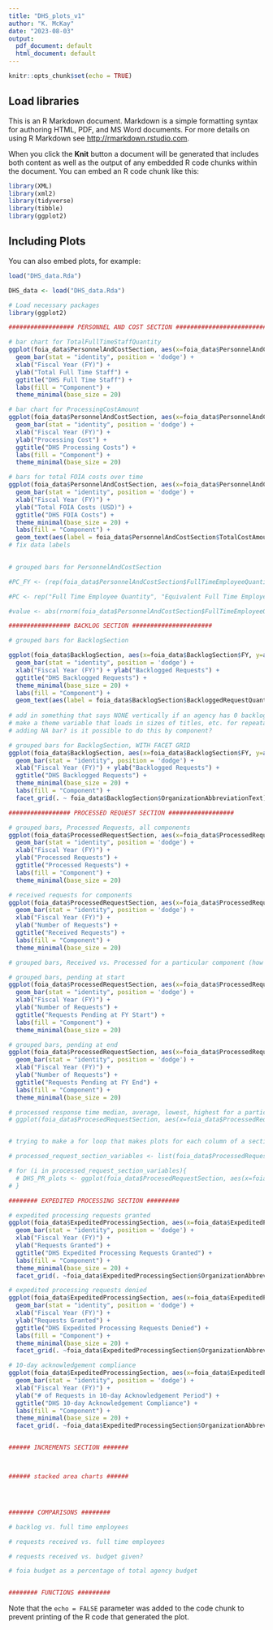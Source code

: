 ```yaml
---
title: "DHS_plots_v1"
author: "K. McKay"
date: "2023-08-03"
output:
  pdf_document: default
  html_document: default
---
```


```r
knitr::opts_chunk$set(echo = TRUE)
```

## Load libraries

This is an R Markdown document. Markdown is a simple formatting syntax for authoring HTML, PDF, and MS Word documents. For more details on using R Markdown see <http://rmarkdown.rstudio.com>.

When you click the **Knit** button a document will be generated that includes both content as well as the output of any embedded R code chunks within the document. You can embed an R code chunk like this:

```r
library(XML)
library(xml2)
library(tidyverse)
library(tibble)
library(ggplot2)
```

## Including Plots

You can also embed plots, for example:

```r

load("DHS_data.Rda")

DHS_data <- load("DHS_data.Rda")

# Load necessary packages
library(ggplot2)

################## PERSONNEL AND COST SECTION ##########################

# bar chart for TotalFullTimeStaffQuantity
ggplot(foia_data$PersonnelAndCostSection, aes(x=foia_data$PersonnelAndCostSection$FY, y=as.numeric(as.character(foia_data$PersonnelAndCostSection$TotalFullTimeStaffQuantity)), fill=foia_data$PersonnelAndCostSection$OrganizationAbbreviationText)) +
  geom_bar(stat = "identity", position = 'dodge') +
  xlab("Fiscal Year (FY)") +
  ylab("Total Full Time Staff") +
  ggtitle("DHS Full Time Staff") +
  labs(fill = "Component") +
  theme_minimal(base_size = 20)

# bar chart for ProcessingCostAmount
ggplot(foia_data$PersonnelAndCostSection, aes(x=foia_data$PersonnelAndCostSection$FY, y=as.numeric(as.character(foia_data$PersonnelAndCostSection$ProcessingCostAmount)), fill=foia_data$PersonnelAndCostSection$OrganizationAbbreviationText)) +
  geom_bar(stat = "identity", position = 'dodge') +
  xlab("Fiscal Year (FY)") +
  ylab("Processing Cost") +
  ggtitle("DHS Processing Costs") +
  labs(fill = "Component") +
  theme_minimal(base_size = 20)

# bars for total FOIA costs over time
ggplot(foia_data$PersonnelAndCostSection, aes(x=foia_data$PersonnelAndCostSection$FY, y=as.numeric(as.character(foia_data$PersonnelAndCostSection$TotalCostAmount)), fill=foia_data$PersonnelAndCostSection$OrganizationAbbreviationText)) +
  geom_bar(stat = "identity", position = 'dodge') +
  xlab("Fiscal Year (FY)") +
  ylab("Total FOIA Costs (USD)") +
  ggtitle("DHS FOIA Costs") +
  theme_minimal(base_size = 20) +
  labs(fill = "Component") +
  geom_text(aes(label = foia_data$PersonnelAndCostSection$TotalCostAmount), position = position_dodge(width = 0.9), vjust = 0.05, angle = 90)
# fix data labels
  

# grouped bars for PersonnelAndCostSection

#PC_FY <- (rep(foia_data$PersonnelAndCostSection$FullTimeEmployeeQuantity$FY) rep(foia_data$PersonnelAndCostSection$EquivalentFullTimeEmployeeQuantity$FY), rep(foia_data$PersonnelAndCostSection$TotalFullTimeStaffQuantity$FY)))

#PC <- rep("Full Time Employee Quantity", "Equivalent Full Time Employee Quantity", "Total Full Time Staff Quantity"))

#value <- abs(rnorm(foia_data$PersonnelAndCostSection$FullTimeEmployeeQuantity, foia_data$PersonnelAndCostSection$EquivalentFullTimeEmployeeQuantity, foia_data$PersonnelAndCostSection$TotalFullTimeStaffQuantity))

################# BACKLOG SECTION ######################

# grouped bars for BacklogSection

ggplot(foia_data$BacklogSection, aes(x=foia_data$BacklogSection$FY, y=as.numeric(as.character(foia_data$BacklogSection$BackloggedRequestQuantity)), fill=foia_data$BacklogSection$OrganizationAbbreviationText)) +
  geom_bar(stat = "identity", position = 'dodge') +
  xlab("Fiscal Year (FY)") + ylab("Backlogged Requests") +
  ggtitle("DHS Backlogged Requests") +
  theme_minimal(base_size = 20) +
  labs(fill = "Component") +
  geom_text(aes(label = foia_data$BacklogSection$BackloggedRequestQuantity), position = position_dodge(width = 0.9), vjust = -0.05, angle = 90)
  
# add in something that says NONE vertically if an agency has 0 backlog?
# make a theme variable that loads in sizes of titles, etc. for repeatability purposes??
# adding NA bar? is it possible to do this by component?

# grouped bars for BacklogSection, WITH FACET GRID
ggplot(foia_data$BacklogSection, aes(x=foia_data$BacklogSection$FY, y=as.numeric(as.character(foia_data$BacklogSection$BackloggedRequestQuantity)), fill=foia_data$BacklogSection$OrganizationAbbreviationText)) +
  geom_bar(stat = "identity", position = 'dodge') +
  xlab("Fiscal Year (FY)") + ylab("Backlogged Requests") +
  ggtitle("DHS Backlogged Requests") +
  theme_minimal(base_size = 20) +
  labs(fill = "Component") +
  facet_grid(. ~ foia_data$BacklogSection$OrganizationAbbreviationText)

################# PROCESSED REQUEST SECTION ##################

# grouped bars, Processed Requests, all components
ggplot(foia_data$ProcessedRequestSection, aes(x=foia_data$ProcessedRequestSection$FY, y=as.numeric(as.character(foia_data$ProcessedRequestSection$ProcessingStatisticsProcessedQuantity)), fill=foia_data$ProcessedRequestSection$OrganizationAbbreviationText)) +
  geom_bar(stat = "identity", position = 'dodge') +
  xlab("Fiscal Year (FY)") +
  ylab("Processed Requests") +
  ggtitle("Processed Requests") +
  labs(fill = "Component") +
  theme_minimal(base_size = 20)

# received requests for components
ggplot(foia_data$ProcessedRequestSection, aes(x=foia_data$ProcessedRequestSection$FY, y=as.numeric(as.character(foia_data$ProcessedRequestSection$ProcessingStatisticsReceivedQuantity)), fill=foia_data$ProcessedRequestSection$OrganizationAbbreviationText)) +
  geom_bar(stat = "identity", position = 'dodge') +
  xlab("Fiscal Year (FY)") +
  ylab("Number of Requests") +
  ggtitle("Received Requests") +
  labs(fill = "Component") +
  theme_minimal(base_size = 20)

# grouped bars, Received vs. Processed for a particular component (how do i do this?)

# grouped bars, pending at start 
ggplot(foia_data$ProcessedRequestSection, aes(x=foia_data$ProcessedRequestSection$FY, y=as.numeric(as.character(foia_data$ProcessedRequestSection$ProcessingStatisticsPendingAtStartQuantity)), fill=foia_data$ProcessedRequestSection$OrganizationAbbreviationText)) +
  geom_bar(stat = "identity", position = 'dodge') +
  xlab("Fiscal Year (FY)") +
  ylab("Number of Requests") +
  ggtitle("Requests Pending at FY Start") +
  labs(fill = "Component") +
  theme_minimal(base_size = 20)

# grouped bars, pending at end
ggplot(foia_data$ProcessedRequestSection, aes(x=foia_data$ProcessedRequestSection$FY, y=as.numeric(as.character(foia_data$ProcessedRequestSection$ProcessingStatisticsPendingAtEndQuantity)), fill=foia_data$ProcessedRequestSection$OrganizationAbbreviationText)) +
  geom_bar(stat = "identity", position = 'dodge') +
  xlab("Fiscal Year (FY)") +
  ylab("Number of Requests") +
  ggtitle("Requests Pending at FY End") +
  labs(fill = "Component") +
  theme_minimal(base_size = 20)

# processed response time median, average, lowest, highest for a particular component???
# ggplot(foia_data$ProcesedRequestSection, aes(x=foia_data$ProcessedRequestSection$FY[["CBP"]], y=as.numeric(as.character(foia_data$ProcessedRequestSection[["CBP"]])), fill=foia_data$ProcessedRequestSection$ProcessingStatisticsPendingAtStartQuantity[["CBP"]], foia_data$ProcessedRequestSection$ProcessingStatisticsPendingAtEndQuantity[["CBP"]], foia_data$ProcessedRequestSection$ProcessingStatisticsReceivedQuantity[["CBP"]], foia_data$ProcessedRequestSection$ProcessingStatisticsProcessedQuantity[["CBP"]])) + geom_bar(stat = "identity", position = 'dodge') + xlab("Fiscal Year (FY)") + ylab("Number of Requests") + ggtitle ("CBP Processing Statistics") + theme_minimal(base_size = 18)


# trying to make a for loop that makes plots for each column of a section (e.g. PendingAtStartQuantity and PendingAtEndQuantity etc. for ProcessedRequestSection)

# processed_request_section_variables <- list(foia_data$ProcessedRequestSection$ProcessingStatisticsPendingAtStartQuantity, foia_data$ProcessedRequestSection$ProcessingStatisticsPendingAtEndQuantity, foia_data$ProcessedRequestSection$ProcessingStatisticsReceivedQuantity, foia_data$ProcessedRequestSection$ProcessingStatisticsPendingAtEndQuantity)

# for (i in processed_request_section_variables){
  # DHS_PR_plots <- ggplot(foia_data$ProcesedRequestSection, aes(x=foia_data$ProcessedRequestSection$FY, y=as.numeric(as.character(i)), fill=foia_data$ProcessedRequestSection$OrganizationAbbreviationText)) + geom_bar(stat = "identity", position = 'dodge') + xlab("Fiscal Year (FY)") + ylab("Number of Requests") + ggtitle(i) + theme_minimal(base_size = 18)
# }

######## EXPEDITED PROCESSING SECTION #########

# expedited processing requests granted
ggplot(foia_data$ExpeditedProcessingSection, aes(x=foia_data$ExpeditedProcessingSection$FY, y=as.numeric(as.character(foia_data$ExpeditedProcessingSection$RequestGrantedQuantity)), fill=foia_data$ExpeditedProcessingSection$OrganizationAbbreviationText)) + 
  geom_bar(stat = "identity", position = 'dodge') +
  xlab("Fiscal Year (FY)") +
  ylab("Requests Granted") +
  ggtitle("DHS Expedited Processing Requests Granted") +
  labs(fill = "Component") +
  theme_minimal(base_size = 20) +
  facet_grid(. ~foia_data$ExpeditedProcessingSection$OrganizationAbbreviationText)

# expedited processing requests denied
ggplot(foia_data$ExpeditedProcessingSection, aes(x=foia_data$ExpeditedProcessingSection$FY, y=as.numeric(as.character(foia_data$ExpeditedProcessingSection$RequestDeniedQuantity)), fill=foia_data$ExpeditedProcessingSection$OrganizationAbbreviationText)) + 
  geom_bar(stat = "identity", position = 'dodge') +
  xlab("Fiscal Year (FY)") +
  ylab("Requests Granted") +
  ggtitle("DHS Expedited Processing Requests Denied") +
  labs(fill = "Component") +
  theme_minimal(base_size = 20) +
  facet_grid(. ~foia_data$ExpeditedProcessingSection$OrganizationAbbreviationText)

# 10-day acknowledgement compliance
ggplot(foia_data$ExpeditedProcessingSection, aes(x=foia_data$ExpeditedProcessingSection$FY, y=as.numeric(as.character(foia_data$ExpeditedProcessingSection$AdjudicationWithinTenDaysQuantity)), fill=foia_data$ExpeditedProcessingSection$OrganizationAbbreviationText)) +
  geom_bar(stat = "identity", position = 'dodge') +
  xlab("Fiscal Year (FY)") +
  ylab("# of Requests in 10-day Acknowledgement Period") +
  ggtitle("DHS 10-day Acknowledgement Compliance") +
  labs(fill = "Component") +
  theme_minimal(base_size = 20) +
  facet_grid(. ~foia_data$ExpeditedProcessingSection$OrganizationAbbreviationText)


###### INCREMENTS SECTION #######



###### stacked area charts ######




####### COMPARISONS ########

# backlog vs. full time employees 

# requests received vs. full time employees

# requests received vs. budget given?

# foia budget as a percentage of total agency budget


######## FUNCTIONS #########


```

Note that the `echo = FALSE` parameter was added to the code chunk to prevent printing of the R code that generated the plot.
